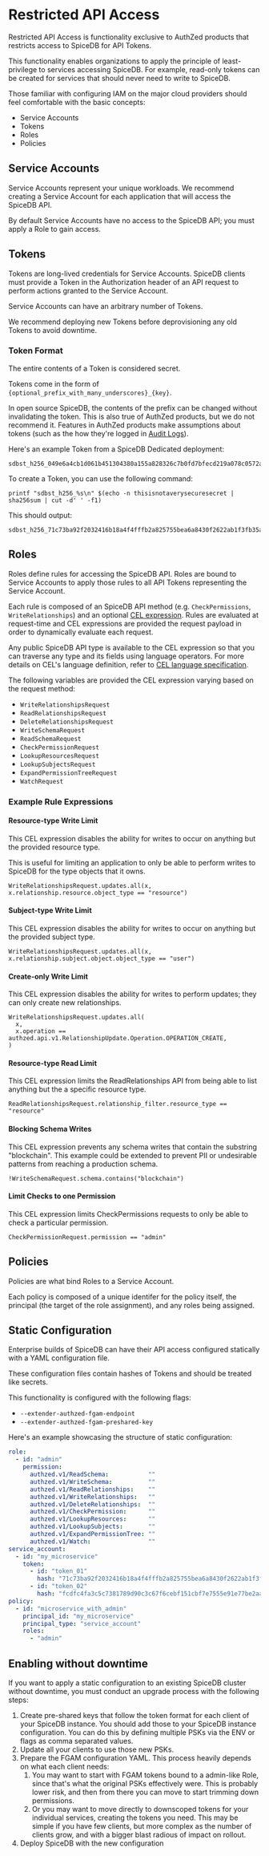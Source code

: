 
# Restricted API Access

Restricted API Access is functionality exclusive to AuthZed products that restricts access to SpiceDB for API Tokens.

This functionality enables organizations to apply the principle of least-privilege to services accessing SpiceDB.
For example, read-only tokens can be created for services that should never need to write to SpiceDB.

Those familiar with configuring IAM on the major cloud providers should feel comfortable with the basic concepts:

- Service Accounts
- Tokens
- Roles
- Policies

## Service Accounts

Service Accounts represent your unique workloads.
We recommend creating a Service Account for each application that will access the SpiceDB API.

By default Service Accounts have no access to the SpiceDB API; you must apply a Role to gain access.

## Tokens

Tokens are long-lived credentials for Service Accounts.
SpiceDB clients must provide a Token in the Authorization header of an API request to perform actions granted to the Service Account.

Service Accounts can have an arbitrary number of Tokens.

<Callout type="info">We recommend deploying new Tokens before deprovisioning any old Tokens to avoid downtime.</Callout>

### Token Format

<Callout type="warning">The entire contents of a Token is considered secret.</Callout>

Tokens come in the form of `{optional_prefix_with_many_underscores}_{key}`.

In open source SpiceDB, the contents of the prefix can be changed without invalidating the token.
This is also true of AuthZed products, but we do not recommend it.
Features in AuthZed products make assumptions about tokens (such as the how they're logged in [Audit Logs]).

Here's an example Token from a SpiceDB Dedicated deployment:

```
sdbst_h256_049e6a4cb1d061b451304380a155a828326c7b0fd7bfecd219a078c0572aae03850be90d064e2bc61eec31187154af7acf71e96641e39a21b32aa23cd99f62d2ee319851663c3a1203d91181ef5386a33493c5cab49a0a2c0ccd127b08415b2d
```

To create a Token, you can use the following command:

```command
printf "sdbst_h256_%s\n" $(echo -n thisisnotaverysecuresecret | sha256sum | cut -d' ' -f1)
```

This should output:

```
sdbst_h256_71c73ba92f2032416b18a4f4fffb2a825755bea6a8430f2622ab1f3fb35a10d0
```

[Audit Logs]: audit-logging

## Roles

Roles define rules for accessing the SpiceDB API.
Roles are bound to Service Accounts to apply those rules to all API Tokens representing the Service Account.

Each rule is composed of an SpiceDB API method (e.g. `CheckPermissions`, `WriteRelationships`) and an optional [CEL expression][cel].
Rules are evaluated at request-time and CEL expressions are provided the request payload in order to dynamically evaluate each request.

Any public SpiceDB API type is available to the CEL expression so that you can traverse any type and its fields using language operators.
For more details on CEL's language definition, refer to [CEL language specification][cel-lang-spec].

The following variables are provided the CEL expression varying based on the request method:

- `WriteRelationshipsRequest`
- `ReadRelationshipsRequest`
- `DeleteRelationshipsRequest`
- `WriteSchemaRequest`
- `ReadSchemaRequest`
- `CheckPermissionRequest`
- `LookupResourcesRequest`
- `LookupSubjectsRequest`
- `ExpandPermissionTreeRequest`
- `WatchRequest`

[cel]: https://github.com/google/cel-spec
[cel-lang-spec]: https://github.com/google/cel-spec/blob/81e07d7cf76e7fc89b177bd0fdee8ba6d6604bf5/doc/langdef.md

### Example Rule Expressions

#### Resource-type Write Limit

This CEL expression disables the ability for writes to occur on anything but the provided resource type.

This is useful for limiting an application to only be able to perform writes to SpiceDB for the type objects that it owns.

```cel
WriteRelationshipsRequest.updates.all(x, x.relationship.resource.object_type == "resource")
```

#### Subject-type Write Limit

This CEL expression disables the ability for writes to occur on anything but the provided subject type.

```cel
WriteRelationshipsRequest.updates.all(x, x.relationship.subject.object.object_type == "user")
```

#### Create-only Write Limit

This CEL expression disables the ability for writes to perform updates; they can only create new relationships.

```cel
WriteRelationshipsRequest.updates.all(
  x,
  x.operation == authzed.api.v1.RelationshipUpdate.Operation.OPERATION_CREATE,
)
```

#### Resource-type Read Limit

This CEL expression limits the ReadRelationships API from being able to list anything but the a specific resource type.

```cel
ReadRelationshipsRequest.relationship_filter.resource_type == "resource"
```

#### Blocking Schema Writes

This CEL expression prevents any schema writes that contain the substring "blockchain".
This example could be extended to prevent PII or undesirable patterns from reaching a production schema.

```cel
!WriteSchemaRequest.schema.contains("blockchain")
```

#### Limit Checks to one Permission

This CEL expression limits CheckPermissions requests to only be able to check a particular permission.

```cel
CheckPermissionRequest.permission == "admin"
```

## Policies

Policies are what bind Roles to a Service Account.

Each policy is composed of a unique identifer for the policy itself, the principal (the target of the role assignment), and any roles being assigned.

## Static Configuration

Enterprise builds of SpiceDB can have their API access configured statically with a YAML configuration file.

<Callout type="warning">
  These configuration files contain hashes of Tokens and should be treated like secrets.
</Callout>

This functionality is configured with the following flags:
- `--extender-authzed-fgam-endpoint`
- `--extender-authzed-fgam-preshared-key`

Here's an example showcasing the structure of static configuration:

```yaml
role:
  - id: "admin"
    permission:
      authzed.v1/ReadSchema:           ""
      authzed.v1/WriteSchema:          ""
      authzed.v1/ReadRelationships:    ""
      authzed.v1/WriteRelationships:   ""
      authzed.v1/DeleteRelationships:  ""
      authzed.v1/CheckPermission:      ""
      authzed.v1/LookupResources:      ""
      authzed.v1/LookupSubjects:       ""
      authzed.v1/ExpandPermissionTree: ""
      authzed.v1/Watch:                ""
service_account:
  - id: "my_microservice"
    token:
      - id: "token_01"
        hash: "71c73ba92f2032416b18a4f4fffb2a825755bea6a8430f2622ab1f3fb35a10d0"
      - id: "token_02"
        hash: "fcdfc4fa3c5c7381789d90c3c67f6cebf151cbf7e7555e91e77be2aa3e0a4bdf"
policy:
  - id: "microservice_with_admin"
    principal_id: "my_microservice"
    principal_type: "service_account"
    roles:
      - "admin"
```

## Enabling without downtime

If you want to apply a static configuration to an existing SpiceDB cluster without downtime, you must conduct an upgrade process with the following steps:

1. Create pre-shared keys that follow the token format for each client of your SpiceDB instance.
   You should add those to your SpiceDB instance configuration.
   You can do this by defining multiple PSKs via the ENV or flags as comma separated values.
2. Update all your clients to use those new PSKs.
3. Prepare the FGAM configuration YAML.
   This process heavily depends on what each client needs:
     1. You may want to start with FGAM tokens bound to a admin-like Role, since that's what the original PSKs effectively were.
        This is probably lower risk, and then from there you can move to start trimming down permissions.
     2. Or you may want to move directly to downscoped tokens for your individual services, creating the tokens you need.
        This may be simple if you have few clients, but more complex as the number of clients grow, and with a bigger blast radious of impact on rollout.
4. Deploy SpiceDB with the new configuration
